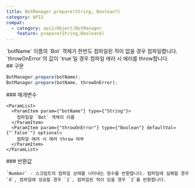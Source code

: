 ```yaml
---
title: BotManager.prepare(String, Boolean?)
category: API2
compat:
  - category: api2/Object/BotManager
    feature: prepare(String,Boolean$)
---
```


<Section>
  `botName` 이름의 `Bot` 객체가 한번도 컴파일된 적이 없을 경우 컴파일합니다. `throwOnError`의 값이 `true`일 경우 컴파일 에러 시 에러를 throw합니다.
</Section>
<Section>
  ## 구문

  ~~~js
  BotManager.prepare(botName);
  BotManager.prepare(botName, throwOnError);
  ~~~

  <Section>
    ### 매개변수

    <ParamList>
      <ParamItem param={"botName"} type={"String"}>
        컴파일할 `Bot` 객체의 이름
      </ParamItem>
      <ParamItem param={"throwOnError"} type={"Boolean"} defaultVal={"`false`"} optional>
        컴파일 에러 시 에러 throw 여부
      </ParamItem>
    </ParamList>
  </Section>
  <Section>
    ### 반환값

    `Number` - 스크립트의 컴파일 상태를 나타내는 정수를 반환합니다. 컴파일에 실패할 경우 `0`, 컴파일에 성공할 경우 `1`, 컴파일된 적이 있을 경우 `2`를 반환합니다.
  </Section>
</Section>